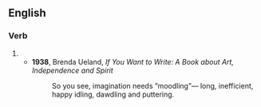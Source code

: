 ==English==

===Verb===
{{head|en|verb form}}

# {{present participle of|en|moodle|nocat=1}}
#* '''1938''', Brenda Ueland, ''If You Want to Write: A Book about Art, Independence and Spirit''
#*: So you see, imagination needs ”moodling”— long, inefficient, happy idling, dawdling and puttering.
